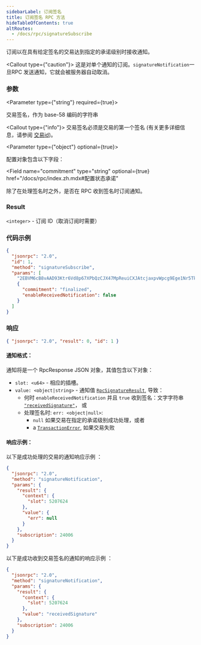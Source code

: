 ```yaml
---
sidebarLabel: 订阅签名
title: 订阅签名 RPC 方法
hideTableOfContents: true
altRoutes:
  - /docs/rpc/signatureSubscribe
---
```


订阅以在具有给定签名的交易达到指定的承诺级别时接收通知。

<Callout type={"caution"}>
  这是对单个通知的订阅。`signatureNotification`一旦RPC
  发送通知，它就会被服务器自动取消。
</Callout>

<DocSideBySide>

<DocLeftSide>

### 参数

<Parameter type={"string"} required={true}>

交易签名，作为 base-58 编码的字符串

<Callout type={"info"}>
  交易签名必须是交易的第一个签名 (有关更多详细信息，请参阅
  [交易id](/docs/terminology.md#transaction-id))。
</Callout>

</Parameter>

<Parameter type={"object"} optional={true}>

配置对象包含以下字段：

<Field
  name="commitment"
  type="string"
  optional={true}
  href="/docs/rpc/index.zh.mdx#配置状态承诺"
></Field>

<Field name="enableReceivedNotification" type="bool" optional={true}>

除了在处理签名时之外，是否在 RPC 收到签名时订阅通知。

</Field>

</Parameter>

### Result

`<integer>` - 订阅 ID（取消订阅时需要）

</DocLeftSide>

<DocRightSide>

### 代码示例

```json
{
  "jsonrpc": "2.0",
  "id": 1,
  "method": "signatureSubscribe",
  "params": [
    "2EBVM6cB8vAAD93Ktr6Vd8p67XPbQzCJX47MpReuiCXJAtcjaxpvWpcg9Ege1Nr5Tk3a2GFrByT7WPBjdsTycY9b",
    {
      "commitment": "finalized",
      "enableReceivedNotification": false
    }
  ]
}
```

### 响应

```json
{ "jsonrpc": "2.0", "result": 0, "id": 1 }
```

</DocRightSide>
</DocSideBySide>

#### 通知格式：

通知将是一个 RpcResponse JSON 对象，其值包含以下对象：

- `slot: <u64>` - 相应的插槽。
- `value: <object|string>` - 通知值
  [`RpcSignatureResult`](https://github.com/solana-labs/solana/blob/6d28fd455b07e3557fc6c0c3ddf3ba03e3fe8482/rpc-client-api/src/response.rs#L265-L268),
  导致：
  - 何时 `enableReceivedNotification` 并且 `true` 收到签名：文字字符串
    [`"receivedSignature"`](https://github.com/solana-labs/solana/blob/6d28fd455b07e3557fc6c0c3ddf3ba03e3fe8482/rpc-client-api/src/response.rs#L286-L288)，
    或
  - 处理签名时: `err: <object|null>`:
    - `null` 如果交易在指定的承诺级别成功处理，或者
    - a
      [`TransactionError`](https://github.com/solana-labs/solana/blob/6d28fd455b07e3557fc6c0c3ddf3ba03e3fe8482/sdk/src/transaction/error.rs#L15-L164),
      如果交易失败

#### 响应示例：

以下是成功处理的交易的通知响应示例 ：

```json
{
  "jsonrpc": "2.0",
  "method": "signatureNotification",
  "params": {
    "result": {
      "context": {
        "slot": 5207624
      },
      "value": {
        "err": null
      }
    },
    "subscription": 24006
  }
}
```

以下是成功收到交易签名的通知的响应示例 ：

```json
{
  "jsonrpc": "2.0",
  "method": "signatureNotification",
  "params": {
    "result": {
      "context": {
        "slot": 5207624
      },
      "value": "receivedSignature"
    },
    "subscription": 24006
  }
}
```
